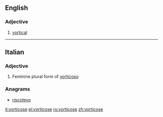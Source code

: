 ==English==

===Adjective===
{{en-adj}}

# [[vortical]]

----

==Italian==

===Adjective===
{{head|it|adjective form}}

# Feminine plural form of [[vorticoso]]

===Anagrams===
* [[riscotevo#Italian|riscotevo]]

[[it:vorticose]]
[[pl:vorticose]]
[[ru:vorticose]]
[[zh:vorticose]]